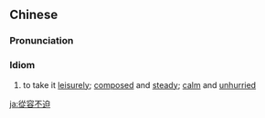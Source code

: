 {{also|从容不迫}}
==Chinese==
{{zh-forms|s=从容不迫|type=211}}

===Pronunciation===
{{zh-pron
|m=cóngróng不pò,cōngróng不pò,2nb=Taiwan
|c=sung1 jung4 bat1 bik1,cung1 jung4 bat1 bik1,sung1 jung4 bat1 baak1,cung1 jung4 bat1 baak1
|ma=Zh-cóngróngbùpò.ogg
|cat=id
}}

===Idiom===
{{zh-idiom}}

# to take it [[leisurely]]; [[composed]] and [[steady]]; [[calm]] and [[unhurried]]

{{zh-cat|Advanced}}

[[ja:從容不迫]]